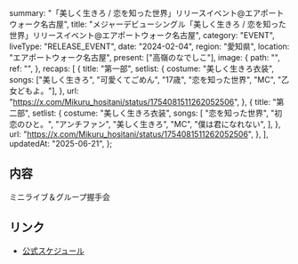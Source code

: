   summary: "「美しく生きろ / 恋を知った世界」リリースイベント@エアポートウォーク名古屋",
  title:
    "メジャーデビューシングル「美しく生きろ / 恋を知った世界」リリースイベント@エアポートウォーク名古屋",
  category: "EVENT",
  liveType: "RELEASE_EVENT",
  date: "2024-02-04",
  region: "愛知県",
  location: "エアポートウォーク名古屋",
  present: ["高嶺のなでしこ"],
  image: {
    path: "",
    ref: "",
  },
  recaps: [
    {
      title: "第一部",
      setlist: {
        costume: "美しく生きろ衣装",
        songs: ["美しく生きろ", "可愛くてごめん", "17歳", "恋を知った世界", "MC", "乙女どもよ。"],
      },
      url: "https://x.com/Mikuru_hositani/status/1754081511262052506",
    },
    {
      title: "第二部",
      setlist: {
        costume: "美しく生きろ衣装",
        songs: [
          "恋を知った世界",
          "初恋のひと。",
          "アンチファン",
          "美しく生きろ",
          "MC",
          "僕は君になれない",
        ],
      },
      url: "https://x.com/Mikuru_hositani/status/1754081511262052506",
    },
  ],
  updatedAt: "2025-06-21",
};

## 内容

ミニライブ＆グループ握手会

## リンク

- [公式スケジュール](https://takanenonadeshiko.jp/?p=1742)
